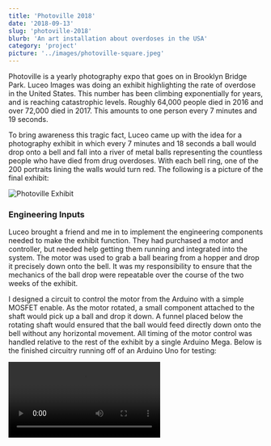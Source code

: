 ```yaml
---
title: 'Photoville 2018'
date: '2018-09-13'
slug: 'photoville-2018'
blurb: 'An art installation about overdoses in the USA'
category: 'project'
picture: '../images/photoville-square.jpeg'
---
```


Photoville is a yearly photography expo that goes on in Brooklyn Bridge Park. Luceo Images was doing an exhibit highlighting the rate of overdose in the United States. This number has been climbing exponentially for years, and is reaching catastrophic levels. Roughly 64,000 people died in 2016 and over 72,000 died in 2017. This amounts to one person every 7 minutes and 19 seconds.

To bring awareness this tragic fact, Luceo came up with the idea for a photography exhibit in which every 7 minutes and 18 seconds a ball would drop onto a bell and fall into a river of metal balls representing the countless people who have died from drug overdoses. With each bell ring, one of the 200 portraits lining the walls would turn red. The following is a picture of the final exhibit:

![Photoville Exhibit](../images/photoville.jpeg 'Full exhibit')

### Engineering Inputs

Luceo brought a friend and me in to implement the engineering components needed to make the exhibit function. They had purchased a motor and controller, but needed help getting them running and integrated into the system. The motor was used to grab a ball bearing from a hopper and drop it precisely down onto the bell. It was my responsibility to ensure that the mechanics of the ball drop were repeatable over the course of the two weeks of the exhibit.

I designed a circuit to control the motor from the Arduino with a simple MOSFET enable. As the motor rotated, a small component attached to the shaft would pick up a ball and drop it down. A funnel placed below the rotating shaft would ensured that the ball would feed directly down onto the bell without any horizontal movement. All timing of the motor control was handled relative to the rest of the exhibit by a single Arduino Mega. Below is the finished circuitry running off of an Arduino Uno for testing:

<Video
  src='https://www.youtube.com/embed/r7Fij_WeVbg'
  title='photoville-2018'
/>
